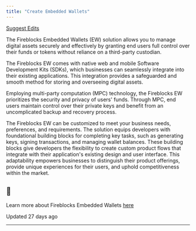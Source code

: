 ```yaml
---
title: "Create Embedded Wallets"
---
```


[Suggest Edits](/edit/create-embedded-wallets)

The Fireblocks Embedded Wallets (EW) solution allows you to manage digital assets securely and effectively by granting end users full control over their funds or tokens without reliance on a third-party custodian.

The Fireblocks EW comes with native web and mobile Software Development Kits (SDKs), which businesses can seamlessly integrate into their existing applications. This integration provides a safeguarded and smooth method for storing and overseeing digital assets.

Employing multi-party computation (MPC) technology, the Fireblocks EW prioritizes the security and privacy of users' funds. Through MPC, end users maintain control over their private keys and benefit from an uncomplicated backup and recovery process.

The Fireblocks EW can be customized to meet your business needs, preferences, and requirements. The solution equips developers with foundational building blocks for completing key tasks, such as generating keys, signing transactions, and managing wallet balances. These building blocks give developers the flexibility to create custom product flows that integrate with their application's existing design and user interface. This adaptability empowers businesses to distinguish their product offerings, provide unique experiences for their users, and uphold competitiveness within the market.

<Info>

## 📘

Learn more about Fireblocks Embedded Wallets [here](https://ncw-developers.fireblocks.com/docs/getting-started)



</Info>

Updated 27 days ago

* * *